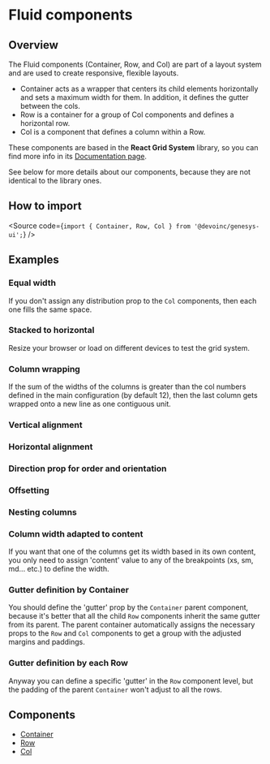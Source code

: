 

<Meta title="Components/Layout/Fluid" />

# Fluid components

## Overview

The Fluid components (Container, Row, and Col) are part of a layout system and are used to create responsive, flexible layouts.

- Container acts as a wrapper that centers its child elements horizontally and sets a maximum width for them.
  In addition, it defines the gutter between the cols.
- Row is a container for a group of Col components and defines a horizontal row.
- Col is a component that defines a column within a Row.

These components are based in the **React Grid System** library, so you can find more info in its [Documentation page](https://sealninja.github.io/react-grid-system/).

See below for more details about our components, because they are not identical to the library ones.

## How to import

<Source code={`import { Container, Row, Col } from '@devoinc/genesys-ui';`} />

## Examples

### Equal width

If you don't assign any distribution prop to the `Col` components, then each one fills the same space.

<Canvas of={CasesStories.EqualWidth} />

### Stacked to horizontal

Resize your browser or load on different devices to test the grid system.

<Canvas of={CasesStories.Stacked} />

### Column wrapping

If the sum of the widths of the columns is greater than the col numbers defined in the main configuration
(by default 12), then the last column gets wrapped onto a new line as one contiguous unit.

<Canvas of={CasesStories.ColumnWrapping} />

### Vertical alignment

<Canvas of={CasesStories.VerticalAlignment} />

### Horizontal alignment

<Canvas of={CasesStories.HorizontalAlignment} />

### Direction prop for order and orientation

<Canvas of={CasesStories.Order} />

### Offsetting

<Canvas of={CasesStories.Offsetting} />

### Nesting columns

<Canvas of={CasesStories.NestingColumns} />

### Column width adapted to content

If you want that one of the columns get its width based in its own content, you only need to assign
'content' value to any of the breakpoints (xs, sm, md... etc.) to define the width.

<Canvas of={CasesStories.AdaptedContent} />

### Gutter definition by Container

You should define the 'gutter' prop by the `Container` parent component, because it's better
that all the child `Row` components inherit the same gutter from its parent. The parent container
automatically assigns the necessary props to the `Row` and `Col` components to get a group
with the adjusted margins and paddings.

<Canvas of={CasesStories.GutterDefinition} />

### Gutter definition by each Row

Anyway you can define a specific 'gutter' in the `Row` component level, but the padding of the
parent `Container` won't adjust to all the rows.

<Canvas of={CasesStories.GutterDefinitionByRow} />

## Components

- [Container](?path=/docs/components-core-layout-fluid-container--docs)
- [Row](?path=/docs/components-core-layout-fluid-row--docs)
- [Col](?path=/docs/components-core-layout-fluid-col--docs)
